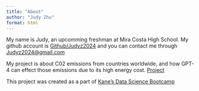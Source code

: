 ```yaml
---
title: "About"
author: "Judy Zhu"
format: html
---
```


My name is Judy, an upcomming freshman at Mira Costa High School. My github
account is [Github/Judyz2024](https://github.com/JudyZ2024) and you can contact me through
[Judyz2024@gmail.com](Judyz2024@gmail.com) 

My project is about C02 emissions from countries worldwide, and how GPT-4
can effect those emissions due to its high energy cost. 
[Project](https://github.com/JudyZ2024/Chatgpt-C02)

This project was created as a part of [Kane’s Data Science Bootcamp](https://bootcamp.davidkane.info/) 

